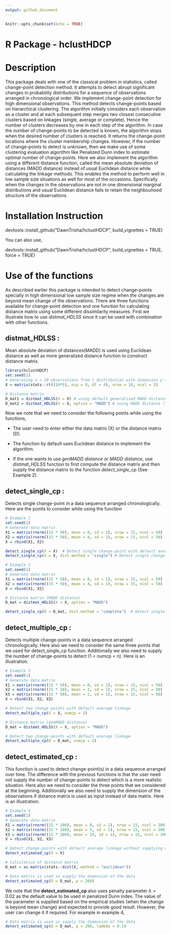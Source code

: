 ```yaml
---
output: github_document
---
```


```r
knitr::opts_chunk$set(echo = TRUE)
```

# R Package - hclustHDCP

# Description 

This package deals with one of the classical problem in statistics, called change-point detection method. It attempts to detect abrupt significant changes in probability distributions for a sequence of observations arranged in chronological order. We implement change-point detection for high dimensional observations. This method detects change-points based on hierarchical clustering. The algorithm initially considers each observation as a cluster and at each subsequent step merges two closest consecutive clusters based on linkages (single, average or complete). Hence the number of clusters decreases by one in each step of the algorithm. In case the number of change-points to be detected is known, the algorithm stops when the desired number of clusters is reached. It returns the change-point locations where the cluster membership changes. However, if the number of change-points to detect is unknown, then we make use of some clustering evaluation algorithm like Penalized Dunn index to estimate optimal number of change-points. Here we also implement the algorithm using a different distance function, called the mean absolute deviation of distances (MADD distance) instead of usual Euclidean distance while calculating the linkage methods. This enables the method to perform well in low sample size situations as well for most of the occasions. Specifically when the changes in the observations are not in one dimensional marginal distributions and usual Euclidean distance fails to retain the neighbouhood structure of the observations.

# Installation Instruction
devtools::install_github("DawnTrisha/hclustHDCP", build_vignettes = TRUE)

You can also use,

devtools::install_github("DawnTrisha/hclustHDCP", build_vignettes = TRUE, force = TRUE)

# Use of the functions
As described earlier this package is intended to detect change-points specially in high dimensional low sample size regime when the changes are beyond mean change of the observations. There are three functions available for change-point detection and one function for calculating distance matrix using some different dissimilarity measures. First we illustrate how to use *distmat_HDLSS* since it can be used with combination with other functions.

## distmat_HDLSS :

Mean absolute deviation of distances(MADD) is used using Euclidean distance as well as more generalized distance function to construct distance matrix.

```r
library(hclustHDCP)
set.seed(1)
# Generating n = 10 observations from t distribution with dimension p = 5
X = matrix(stats::rt((10*5), ncp = 0, df = 4), nrow = 10, ncol = 5)

# Distance matrix
D_mat1 = distmat_HDLSS(X = X) # using default generalized MADD distance ("genMADD")
D_mat2 = distmat_HDLSS(X = X, option = "MADD") # using MADD distance ("MADD")
```

Now we note that we need to consider the following points while using the functions,

 - The user need to enter either the data matrix (X) or the distance matrix (D).

 - The function by default uses Euclidean distance to implement the algorithm.

 - If the one wants to use *genMADD distance* or *MADD distance*, use *distmat_HDLSS* function to first compute the distance matrix and then supply the distance matrix to the function *detect_single_cp* (See Example 2). 

## detect_single_cp : 
Detects single change-point in a data sequence arranged chronologically. Here are the points to consider while using the function

 
```r
# Example 1
set.seed(1)
# Generate data matrix
X1 = matrix(rnorm((15 * 50), mean = 0, sd = 1), nrow = 15, ncol = 50)
X2 = matrix(rnorm((15 * 50), mean = 4, sd = 1), nrow = 15, ncol = 50)
X = rbind(X1, X2)

detect_single_cp(X = X)  # Detect single change-point with default average linkage
detect_single_cp(X = X, dist.method = "single") # Detect single change-point with single linkage

# Example 2
set.seed(1)
# Generate data matrix
X1 = matrix(rnorm((15 * 50), mean = 0, sd = 1), nrow = 15, ncol = 50)
X2 = matrix(rnorm((15 * 50), mean = 4, sd = 1), nrow = 15, ncol = 50)
X = rbind(X1, X2)

# Distance matrix (MADD distance)
D_mat = distmat_HDLSS(X = X, option = "MADD")

detect_single_cp(D = D_mat, dist.method = "complete")  # Detect single change-point with MADD distance matrix and complete linkage
```


## detect_multiple_cp : 
Detects multiple change-points in a data sequence arranged chronologically. Here also we need to consider the same three points that we used for detect_single_cp function. Additionally we also need to supply the number of change-points to detect (1 < numcp < n). Here is an illustration.

```r
# Example 3
set.seed(1)
# Generate data matrix
X1 = matrix(rnorm((15 * 50), mean = 0, sd = 1), nrow = 15, ncol = 50)
X2 = matrix(rnorm((15 * 50), mean = 1, sd = 1), nrow = 15, ncol = 50)
X3 = matrix(rnorm((15 * 50), mean = 2, sd = 1), nrow = 15, ncol = 50)
X = rbind(X1, X2, X3)

# Detect two change-points with default average linkage
detect_multiple_cp(X = X, numcp = 2)

# Distance matrix (genMADD distance)
D_mat = distmat_HDLSS(X = X, option = "MADD")

# Detect two change-points with default average linkage
detect_multiple_cp(D = D_mat, numcp = 2)
```

## detect_estimated_cp : 
This function is used to detect change-point(s) in a data sequence arranged over time. The difference with the previous functions is that the user need not supply the number of change-points to detect which is a more realistic situation. Here also we need to consider the three points that we considered at the beginning. Additionally we also need to supply the dimension of the observations if distance matrix is used as input instead of data matrix. Here is an illustration.

```r
# Example 4
set.seed(1)
# Generate data matrix
X1 = matrix(rnorm((15 * 200), mean = 0, sd = 1), nrow = 15, ncol = 200)
X2 = matrix(rnorm((15 * 200), mean = 5, sd = 1), nrow = 15, ncol = 200)
X3 = matrix(rnorm((15 * 200), mean = 10, sd = 1), nrow = 15, ncol = 200)
X = rbind(X1, X2, X3)

# Detect change-points with default average linkage without supplying distance matrix
detect_estimated_cp(X = X)

# Calculation of distance matrix
D_mat = as.matrix(stats::dist(X, method = "euclidean"))

# Data matrix is used so supply the dimension of the data
detect_estimated_cp(D = D_mat, p = 200)
```

We note that the **detect_estimated_cp** also uses penalty parameter $\lambda = 0.02$ as the default value to be used in penalized Dunn index. The value of the parameter is supplied based on the empirical studies (when the change is beyond mean change) and expected to provide good result. However, the user can change it if required. For example in example 4,

```r
# Data matrix is used so supply the dimension of the data
detect_estimated_cp(D = D_mat, p = 200, lambda = 0.1)
```

